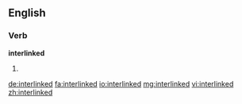==English==

===Verb===
'''interlinked'''

# {{past of|interlink}}

[[de:interlinked]]
[[fa:interlinked]]
[[io:interlinked]]
[[mg:interlinked]]
[[vi:interlinked]]
[[zh:interlinked]]